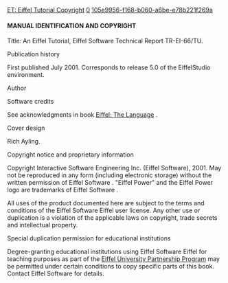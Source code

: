 [[Property:title|ET: Eiffel Tutorial Copyright]]
[[Property:weight|0]]
[[Property:uuid|105e9956-f168-b060-a6be-e78b221f269a]]
====MANUAL IDENTIFICATION AND COPYRIGHT====

Title: An Eiffel Tutorial, Eiffel Software Technical Report TR-EI-66/TU. 

Publication history

First published July 2001. Corresponds to release 5.0 of the EiffelStudio environment. 

Author

Software credits

See acknowledgments in book <span> [http://www.eiffel.com/doc/page.html Eiffel: The Language]  </span>. 

Cover design

Rich Ayling. 

Copyright notice and proprietary information

Copyright Interactive Software Engineering Inc. (Eiffel Software), 2001. May not be reproduced in any form (including electronic storage) without the written permission of Eiffel Software . "Eiffel Power" and the Eiffel Power logo are trademarks of Eiffel Software . 

All uses of the product documented here are subject to the terms and conditions of the Eiffel Software Eiffel user license. Any other use or duplication is a violation of the applicable laws on copyright, trade secrets and intellectual property. 

Special duplication permission for educational institutions

Degree-granting educational institutions using Eiffel Software Eiffel for teaching purposes as part of the <span> [http://www.eiffel.com/educators/resources.html Eiffel University Partnership Program]  </span> may be permitted under certain conditions to copy specific parts of this book. Contact Eiffel Software for details. 




